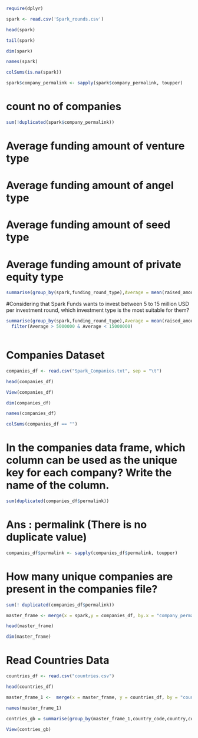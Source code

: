 ```{r}
require(dplyr)

```


```{r}
spark <- read.csv('Spark_rounds.csv')

head(spark)
```

```{r}
tail(spark)
```

```{r}
dim(spark)
```


```{r}
names(spark)
```


```{r}
colSums(is.na(spark))

```

```{r}
spark$company_permalink <- sapply(spark$company_permalink, toupper)
```




# count no of companies
```{r}
sum(!duplicated(spark$company_permalink))
```



# Average funding amount of venture type
# Average funding amount of angel type
# Average funding amount of seed type
# Average funding amount of private equity type
```{r}
summarise(group_by(spark,funding_round_type),Average = mean(raised_amount_usd, na.rm = T))


```



#Considering that Spark Funds wants to invest between 5 to 15 million USD per investment round, which investment type is the most suitable for them?
```{r}
summarise(group_by(spark,funding_round_type),Average = mean(raised_amount_usd, na.rm = T)) %>% 
  filter(Average > 5000000 & Average < 15000000)



```







# Companies Dataset
```{r}

companies_df <- read.csv("Spark_Companies.txt", sep = "\t")

head(companies_df)

```

```{r}
View(companies_df)

dim(companies_df)

```


```{r}
names(companies_df)
```


```{r}
colSums(companies_df == "")

```


# In the companies data frame, which column can be used as the unique key for each company? Write the name of the column.
```{r}
sum(duplicated(companies_df$permalink))
```
# Ans : permalink (There is no duplicate value)



```{r}
companies_df$permalink <- sapply(companies_df$permalink, toupper)
```


# How many unique companies are present in the companies file?
```{r}
sum(! duplicated(companies_df$permalink))

```


```{r}

master_frame <- merge(x = spark,y = companies_df, by.x = "company_permalink", by.y = "permalink")

head(master_frame)

```

```{r}

dim(master_frame)
```
# Read Countries Data

```{r}
countries_df <- read.csv("countries.csv")

head(countries_df)
```


```{r}
master_frame_1 <-  merge(x = master_frame, y = countries_df, by = "country_code", all.x = T)
```



```{r}
names(master_frame_1)
```



```{r}
contries_gb = summarise(group_by(master_frame_1,country_code,country,continent),raised_amount_usd = sum(raised_amount_usd, na.rm = T))
```
```{r}

View(contries_gb)

```

